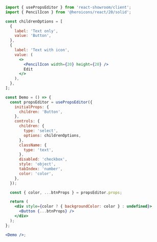 ```jsx
import { usePropsEditor } from 'react-showroom/client';
import { PencilIcon } from '@heroicons/react/20/solid';

const childrenOptions = [
  {
    label: 'Text only',
    value: 'Button',
  },
  {
    label: 'Text with icon',
    value: (
      <>
        <PencilIcon width={20} height={20} />
        Edit
      </>
    ),
  },
];

const Demo = () => {
  const propsEditor = usePropsEditor({
    initialProps: {
      children: 'Button',
    },
    controls: {
      children: {
        type: 'select',
        options: childrenOptions,
      },
      className: {
        type: 'text',
      },
      disabled: 'checkbox',
      style: 'object',
      tabIndex: 'number',
      color: 'color',
    },
  });

  const { color, ...btnProps } = propsEditor.props;

  return (
    <div style={color ? { backgroundColor: color } : undefined}>
      <Button {...btnProps} />
    </div>
  );
};

<Demo />;
```
